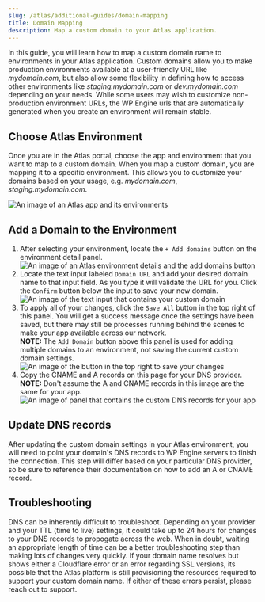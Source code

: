 ```yaml
---
slug: /atlas/additional-guides/domain-mapping
title: Domain Mapping
description: Map a custom domain to your Atlas application.
---
```


In this guide, you will learn how to map a custom domain name to environments in your Atlas application. Custom domains allow you to make production environments available at a user-friendly URL like *mydomain.com*, but also allow some flexibility in defining how to access other environments like *staging.mydomain.com* or *dev.mydomain.com* depending on your needs. While some users may wish to customize non-production environment URLs, the WP Engine urls that are automatically generated when you create an environment will remain stable.


## Choose Atlas Environment

Once you are in the Atlas portal, choose the app and environment that you want to map to a custom domain. When you map a custom domain, you are mapping it to a specific environment. This allows you to customize your domains based on your usage, e.g. *mydomain.com*, *staging.mydomain.com*.

![An image of an Atlas app and its environments](./assets/img/domain-mapping/atlas-environment-selection-domain-mapping.png)


## Add a Domain to the Environment

1. After selecting your environment, locate the `+ Add domains` button on the environment detail panel. 
![An image of an Atlas environment details and the add domains button](./assets/img/domain-mapping/add-domains-button.png)
2. Locate the text input labeled `Domain URL` and add your desired domain name to that input field. As you type it will validate the URL for you. Click the `Confirm` button below the input to save your new domain.
![An image of the text input that contains your custom domain](./assets/img/domain-mapping/confirm-custom-domain.png)
3. To apply all of your changes, click the `Save All` button in the top right of this panel. You will get a success message once the settings have been saved, but there may still be processes running behind the scenes to make your app available across our network.  
**NOTE:** The `Add Domain` button above this panel is used for adding multiple domains to an environment, not saving the current custom domain settings.
![An image of the button in the top right to save your changes](./assets/img/domain-mapping/save-custom-domain.png)
4. Copy the CNAME and A records on this page for your DNS provider. **NOTE:** Don't assume the A and CNAME records in this image are the same for your app.  
![An image of panel that contains the custom DNS records for your app](./assets/img/domain-mapping/dns-records.png)

## Update DNS records

After updating the custom domain settings in your Atlas environment, you will need to point your domain's DNS records to WP Engine servers to finish the connection. This step will differ based on your particular DNS provider, so be sure to reference their documentation on how to add an A or CNAME record.

## Troubleshooting

DNS can be inherently difficult to troubleshoot. Depending on your provider and your TTL (time to live) settings, it could take up to 24 hours for changes to your DNS records to propogate across the web. 
When in doubt, waiting an appropriate length of time can be a better troubleshooting step than making lots of changes very quickly. 
If your domain name resolves but shows either a Cloudflare error or an error regarding SSL versions, its possible that the Atlas platform is still provisioning the resources required to support your custom domain name. If either of these errors persist, please reach out to support. 
